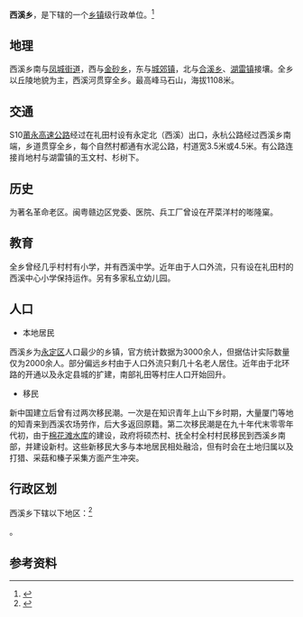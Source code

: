 {{中国乡级行政区|35/08/22/201/000}}

'''西溪乡'''，是{{PRC admin/fullname|35/08/22/201/000|3}}下辖的一个[[乡镇|乡镇]]级行政单位。<ref>{{PRC admin/ref sgc|{{PRC admin/parent|35/08/22/201/000}}}}</ref>

== 地理 ==
西溪乡南与[[凤城街道_(龙岩市)|凤城街道]]，西与[[金砂乡|金砂乡]]，东与[[城郊镇_(龙岩市)|城郊镇]]，北与[[合溪乡|合溪乡]]、[[湖雷镇|湖雷镇]]接壤。全乡以丘陵地貌为主，西溪河贯穿全乡。最高峰马石山，海拔1108米。

== 交通 ==
S10[[莆永高速公路|莆永高速公路]]经过在礼田村设有永定北（西溪）出口，永杭公路经过西溪乡南端，乡道贯穿全乡，每个自然村都通有水泥公路，村道宽3.5米或4.5米。有公路连接肖地村与湖雷镇的玉文村、杉树下。

== 历史 ==
为著名革命老区。闽粤赣边区党委、医院、兵工厂曾设在芹菜洋村的嘭隆窠。

== 教育 ==
全乡曾经几乎村村有小学，并有西溪中学。近年由于人口外流，只有设在礼田村的西溪中心小学保持运作。另有多家私立幼儿园。

== 人口 ==
*本地居民
西溪乡为[[永定区_(龙岩市)|永定区]]人口最少的乡镇，官方统计数据为3000余人，但据估计实际数量仅为2000余人。部分偏远乡村由于人口外流只剩几十名老人居住。近年由于北环路的开通以及永定县城的扩建，南部礼田等村庄人口开始回升。
*移民
新中国建立后曾有过两次移民潮。一次是在知识青年上山下乡时期，大量厦门等地的知青来到西溪农场劳作，后大多返回原籍。第二次移民潮是在九十年代末零零年代初，由于[[棉花滩水库|棉花滩水库]]的建设，政府将硕杰村、抚全村全村村民移民到西溪乡南部，并建设新村。这些新移民大多与本地居民相处融洽，但有时会在土地归属以及打猎、采菇和榛子采集方面产生冲突。
== 行政区划 ==

西溪乡下辖以下地区：<ref>{{PRC admin/ref sgc|35/08/22/201/000}}</ref>

{{PRC admin/children|35/08/22/201/000}}。

== 参考资料 ==

{{reflist}}

{{行政区划小作品}}
{{PRC admin/navcat|35/08/22/201/000}}
